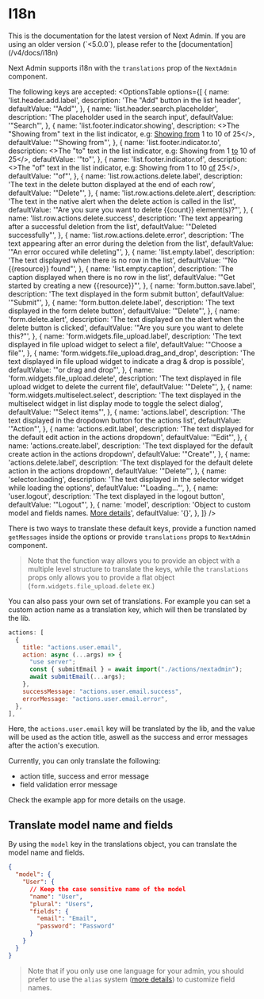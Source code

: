 
# I18n

<Callout type="info">
  This is the documentation for the latest version of Next Admin. If you are using an older version (`<5.0.0`), please refer to the [documentation](/v4/docs/i18n)
</Callout>

Next Admin supports i18n with the `translations` prop of the `NextAdmin` component.

The following keys are accepted:
<OptionsTable
      options={[
        {
          name: 'list.header.add.label',
          description: 'The "Add" button in the list header',
          defaultValue: '"Add"',
        },
        {
          name: 'list.header.search.placeholder',
          description: 'The placeholder used in the search input',
          defaultValue: '"Search"',
        },
        {
          name: 'list.footer.indicator.showing',
          description: <>The "Showing from" text in the list indicator, e.g: <u>Showing from</u> 1 to 10 of 25</>,
            defaultValue: '"Showing from"',
          },
          {
            name: 'list.footer.indicator.to',
            description: <>The "to" text in the list indicator, e.g: Showing from 1 <u>to</u> 10 of 25</>,
            defaultValue: '"to"',
          },
          {
            name: 'list.footer.indicator.of',
            description: <>The "of" text in the list indicator, e.g: Showing from 1 to 10 <u>of</u> 25</>,
            defaultValue: '"of"',
          },
          {
            name: 'list.row.actions.delete.label',
            description: 'The text in the delete button displayed at the end of each row',
            defaultValue: '"Delete"',
          },
          {
            name: 'list.row.actions.delete.alert',
            description: 'The text in the native alert when the delete action is called in the list',
            defaultValue: '"Are you sure you want to delete {{count}} element(s)?"',
          },
          {
            name: 'list.row.actions.delete.success',
            description: 'The text appearing after a successful deletion from the list',
            defaultValue: '"Deleted successfully"',
          },
          {
            name: 'list.row.actions.delete.error',
            description: 'The text appearing after an error during the deletion from the list',
            defaultValue: '"An error occured while deleting"',
          },
          {
            name: 'list.empty.label',
            description: 'The text displayed when there is no row in the list',
            defaultValue: '"No {{resource}} found"',
          },
          {
            name: 'list.empty.caption',
            description: 'The caption displayed when there is no row in the list',
            defaultValue: '"Get started by creating a new {{resource}}"',
          },
          {
            name: 'form.button.save.label',
            description: 'The text displayed in the form submit button',
            defaultValue: '"Submit"',
          },
          {
            name: 'form.button.delete.label',
            description: 'The text displayed in the form delete button',
            defaultValue: '"Delete"',
          },
          {
            name: 'form.delete.alert',
            description: 'The text displayed on the alert when the delete button is clicked',
            defaultValue: '"Are you sure you want to delete this?"',
          },
          {
            name: 'form.widgets.file_upload.label',
            description: 'The text displayed in file upload widget to select a file',
            defaultValue: '"Choose a file"',
          },
          {
            name: 'form.widgets.file_upload.drag_and_drop',
            description: 'The text displayed in file upload widget to indicate a drag & drop is possible',
            defaultValue: '"or drag and drop"',
          },
          {
            name: 'form.widgets.file_upload.delete',
            description: 'The text displayed in file upload widget to delete the current file',
            defaultValue: '"Delete"',
          },
          {
            name: 'form.widgets.multiselect.select',
            description: 'The text displayed in the multiselect widget in list display mode to toggle the select dialog',
            defaultValue: '"Select items"',
          },
          {
            name: 'actions.label',
            description: 'The text displayed in the dropdown button for the actions list',
            defaultValue: '"Action"',
          },
          {
            name: 'actions.edit.label',
            description: 'The text displayed for the default edit action in the actions dropdown',
            defaultValue: '"Edit"',
          },
          {
            name: 'actions.create.label',
            description: 'The text displayed for the default create action in the actions dropdown',
            defaultValue: '"Create"',
          },
          {
            name: 'actions.delete.label',
            description: 'The text displayed for the default delete action in the actions dropdown',
            defaultValue: '"Delete"',
          },
          {
            name: 'selector.loading',
            description: 'The text displayed in the selector widget while loading the options',
            defaultValue: '"Loading..."',
          },
          {
            name: 'user.logout',
            description: 'The text displayed in the logout button',
            defaultValue: '"Logout"',
          },
        {
          name: 'model',
          description: 'Object to custom model and fields names. [More details](#translate-model-name-and-fields)',
          defaultValue: '{}',
        },
  ]}
/>

There is two ways to translate these default keys, provide a function named `getMessages` inside the options or provide `translations` props to `NextAdmin` component.

> Note that the function way allows you to provide an object with a multiple level structure to translate the keys, while the `translations` props only allows you to provide a flat object (`form.widgets.file_upload.delete` ex.)

You can also pass your own set of translations. For example you can set a custom action name as a translation key, which will then be translated by the lib.

```js
actions: [
  {
    title: "actions.user.email",
    action: async (...args) => {
      "use server";
      const { submitEmail } = await import("./actions/nextadmin");
      await submitEmail(...args);
    },
    successMessage: "actions.user.email.success",
    errorMessage: "actions.user.email.error",
  },
],
```

Here, the `actions.user.email` key will be translated by the lib, and the value will be used as the action title, aswell as the success and error messages after the action's execution.

Currently, you can only translate the following:

- action title, success and error message
- field validation error message

Check the example app for more details on the usage.

## Translate model name and fields

By using the `model` key in the translations object, you can translate the model name and fields.

```json
{
  "model": {
    "User": {
      // Keep the case sensitive name of the model
      "name": "User",
      "plural": "Users",
      "fields": {
        "email": "Email",
        "password": "Password"
      }
    }
  }
}
```

> Note that if you only use one language for your admin, you should prefer to use the `alias` system ([more details](/docs/api-docs#model)) to customize field names.

